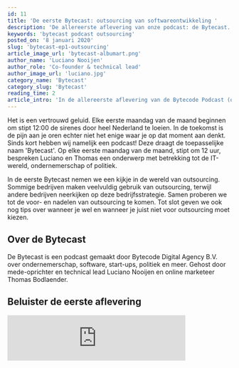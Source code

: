 ```yaml
---
id: 11
title: 'De eerste Bytecast: outsourcing van softwareontwikkeling '
description: 'De allereerste aflevering van onze podcast: de Bytecast. Thomas Bodlaender en Luciano Nooijen bespreken een groeiende trend: het outsourcen van software-ontwikkeling.'
keywords: 'bytecast podcast outsourcing'
posted_on: '8 januari 2020'
slug: 'bytecast-ep1-outsourcing'
article_image_url: 'bytecast-albumart.png'
author_name: 'Luciano Nooijen'
author_role: 'Co-founder & technical lead'
author_image_url: 'luciano.jpg'
category_name: 'Bytecast'
category_slug: 'Bytecast'
reading_time: 2
article_intro: 'In de allereerste aflevering van de Bytecode Podcast (ook wel Bytecast genoemd) praten Thomas en Luciano over een groeiende trend: het outsourcen van softwareontwikkeling.'
---
```


Het is een vertrouwd geluid. Elke eerste maandag van de maand beginnen om stipt 12:00 de sirenes door heel Nederland te loeien. In de toekomst is de pijn aan je oren echter niet het enige waar je op dat moment aan denkt. Sinds kort hebben wij namelijk een podcast! Deze draagt de toepasselijke naam 'Bytecast'. Op elke eerste maandag van de maand, stipt om 12 uur, bespreken Luciano en Thomas een onderwerp met betrekking tot de IT-wereld, ondernemerschap of politiek.

In de eerste Bytecast nemen we een kijkje in de wereld van outsourcing. Sommige bedrijven maken veelvuldig gebruik van outsourcing, terwijl andere bedrijven neerkijken op deze bedrijfsstrategie. Samen proberen we tot de voor- en nadelen van outsourcing te komen. Tot slot geven we ook nog tips over wanneer je wel en wanneer je juist niet voor outsourcing moet kiezen.

## Over de Bytecast

De Bytecast is een podcast gemaakt door Bytecode Digital Agency B.V. over ondernemerschap, software, start-ups, politiek en meer. Gehost door mede-oprichter en technical lead Luciano Nooijen en online marketeer Thomas Bodlaender.

## Beluister de eerste aflevering

<iframe src="https://anchor.fm/bytecast/embed/episodes/Outsourcing-van-softwareontwikkeling-S01E01-e9die7/a-a14jm2n" height="102px" width="400px" frameborder="0" scrolling="no" />
